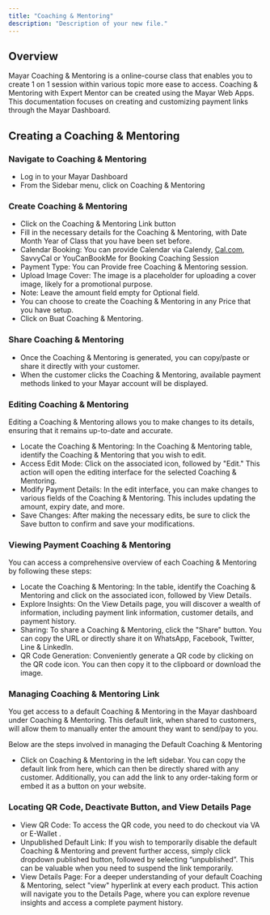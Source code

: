 ```yaml
---
title: "Coaching & Mentoring"
description: "Description of your new file."
---
```


## Overview

Mayar Coaching & Mentoring is a online-course class that enables you to create 1 on 1 session within various topic more ease to access. Coaching & Mentoring with Expert Mentor can be created using the Mayar Web Apps. This documentation focuses on creating and customizing payment links through the Mayar Dashboard.

## Creating a Coaching & Mentoring

### Navigate to Coaching & Mentoring

- Log in to your Mayar Dashboard
- From the Sidebar menu, click on Coaching & Mentoring

### Create Coaching & Mentoring

- Click on the Coaching & Mentoring Link button
- Fill in the necessary details for the Coaching & Mentoring, with Date Month Year of Class that you have been set before.
- Calendar Booking: You can provide Calendar via Calendy, [Cal.com](http://Cal.com), SavvyCal or YouCanBookMe for Booking Coaching Session
- Payment Type: You can Provide free Coaching & Mentoring session.
- Upload Image Cover: The image is a placeholder for uploading a cover image, likely for a promotional purpose.
- Note: Leave the amount field empty for Optional field.
- You can choose to create the Coaching & Mentoring in any Price that you have setup.
- Click on Buat Coaching & Mentoring.

### Share Coaching & Mentoring

- Once the Coaching & Mentoring is generated, you can copy/paste or share it directly with your customer.
- When the customer clicks the Coaching & Mentoring, available payment methods linked to your Mayar account will be displayed.

### Editing Coaching & Mentoring

Editing a Coaching & Mentoring allows you to make changes to its details, ensuring that it remains up-to-date and accurate.

- Locate the Coaching & Mentoring: In the Coaching & Mentoring table, identify the Coaching & Mentoring that you wish to edit.
- Access Edit Mode: Click on the associated icon, followed by "Edit." This action will open the editing interface for the selected Coaching & Mentoring.
- Modify Payment Details: In the edit interface, you can make changes to various fields of the Coaching & Mentoring. This includes updating the amount, expiry date, and more.
- Save Changes: After making the necessary edits, be sure to click the Save button to confirm and save your modifications.

### Viewing Payment Coaching & Mentoring

You can access a comprehensive overview of each Coaching & Mentoring by following these steps:

- Locate the Coaching & Mentoring: In the table, identify the Coaching & Mentoring and click on the associated icon, followed by View Details.
- Explore Insights: On the View Details page, you will discover a wealth of information, including payment link information, customer details, and payment history.
- Sharing: To share a Coaching & Mentoring, click the "Share" button. You can copy the URL or directly share it on WhatsApp, Facebook, Twitter, Line & LinkedIn.
- QR Code Generation: Conveniently generate a QR code by clicking on the QR code icon. You can then copy it to the clipboard or download the image.

### Managing Coaching & Mentoring Link

You get access to a default Coaching & Mentoring in the Mayar dashboard under Coaching & Mentoring. This default link, when shared to customers, will allow them to manually enter the amount they want to send/pay to you.

Below are the steps involved in managing the Default Coaching & Mentoring

- Click on Coaching & Mentoring in the left sidebar. You can copy the default link from here, which can then be directly shared with any customer. Additionally, you can add the link to any order-taking form or embed it as a button on your website.

### Locating QR Code, Deactivate Button, and View Details Page

- View QR Code: To access the QR code, you need to do checkout via VA or E-Wallet .
- Unpublished Default Link: If you wish to temporarily disable the default Coaching & Mentoring and prevent further access, simply click dropdown published button, followed by selecting “unpublished”. This can be valuable when you need to suspend the link temporarily.
- View Details Page: For a deeper understanding of your default Coaching & Mentoring, select "view" hyperlink at every each product. This action will navigate you to the Details Page, where you can explore revenue insights and access a complete payment history.
